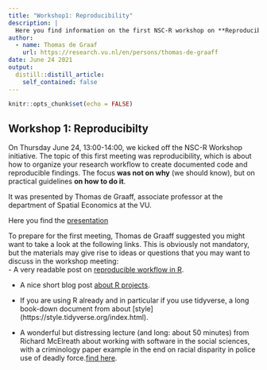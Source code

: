 ```yaml
---
title: "Workshop1: Reproducibility"
description: |
  Here you find information on the first NSC-R workshop on **Reproducibility**
author:
  - name: Thomas de Graaf
    url: https://research.vu.nl/en/persons/thomas-de-graaff
date: June 24 2021
output:
  distill::distill_article:
    self_contained: false
---
```



```r
knitr::opts_chunk$set(echo = FALSE)
```



## Workshop 1: Reproducibilty



On Thursday June 24, 13:00-14:00, we kicked off the NSC-R Workshop initiative. The topic of this first meeting was reproducibility, which is about how to organize your research workflow to create documented code and reproducible findings. The focus **was not on why** (we should know), but on practical guidelines **on how to do it**. 

It was presented by Thomas de Graaff, associate professor at the department of Spatial Economics at the VU.

Here you find the [presentation](https://github.com/Jonkman1/NSC_R/tree/main/Meeting_1_Reproducibility/reproducibility.pdf)

To prepare for the first meeting, Thomas de Graaff suggested you might want to take a look at the following links. This is obviously not mandatory, but the materials may give rise to ideas or questions that you may want to discuss in the workshop meeting:   
- A very readable post on [reproducible workflow in R](https://cyberhelp.sesync.org/blog/reproducible-r-workflow.html).   
 
- A nice short blog post [about R projects](https://www.tidyverse.org/blog/2017/12/workflow-vs-script/).    
 
- If you are using R already and in particular if you use tidyverse, a long book-down document from about [style] (https://style.tidyverse.org/index.html).    
 
- A wonderful but distressing lecture (and long: about 50 minutes) from Richard McElreath about working with software in the social sciences, with a criminology paper example in the end on racial disparity in police use of deadly force.[find here](https://www.youtube.com/watch?v=zwRdO9_GGhY).
